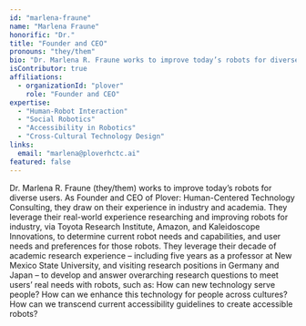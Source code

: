 ```yaml
---
id: "marlena-fraune"
name: "Marlena Fraune"
honorific: "Dr."
title: "Founder and CEO"
pronouns: "they/them"
bio: "Dr. Marlena R. Fraune works to improve today’s robots for diverse users. As Founder and CEO of Plover: Human-Centered Technology Consulting, they draw on their experience in industry and academia to develop and answer overarching research questions to meet users’ real needs with robots."
isContributor: true
affiliations:
  - organizationId: "plover"
    role: "Founder and CEO"
expertise:
  - "Human-Robot Interaction"
  - "Social Robotics"
  - "Accessibility in Robotics"
  - "Cross-Cultural Technology Design"
links:
  email: "marlena@ploverhctc.ai"
featured: false
---
```


Dr. Marlena R. Fraune (they/them) works to improve today’s robots for diverse users. As Founder and CEO of Plover: Human-Centered Technology Consulting, they draw on their experience in industry and academia. They leverage their real-world experience researching and improving robots for industry, via Toyota Research Institute, Amazon, and Kaleidoscope Innovations, to determine current robot needs and capabilities, and user needs and preferences for those robots. They leverage their decade of academic research experience – including five years as a professor at New Mexico State University, and visiting research positions in Germany and Japan – to develop and answer overarching research questions to meet users’ real needs with robots, such as: How can new technology serve people? How can we enhance this technology for people across cultures? How can we transcend current accessibility guidelines to create accessible robots?
